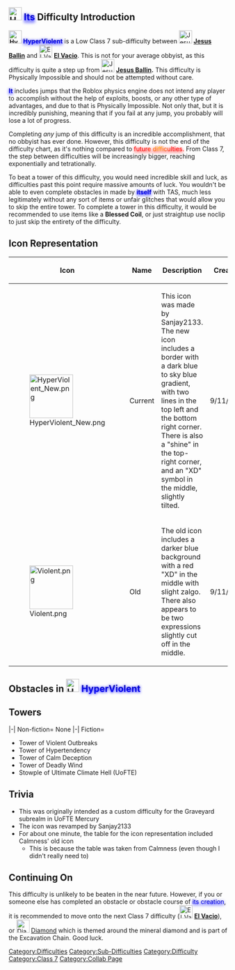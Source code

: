 {{Collaboration}}{{Physically Impossible}}
{{NewDifficultyInfobox|image1=<gallery>
HyperViolent New.png | HyperViolent (New)
Violent.png | HyperViolent (Old)
</gallery>|caption1=New and revamped!|class=Low Class 7|type=Sub-Difficulty|previous=[[File:JesusBallin.png|30x30px]] '''[[Jesus Ballin'|Jesus Ballin]]'''|next=[[File:El Vacio Sqaure.png|30x30px]] '''[[El Vacio]]'''|class_range=Low Class 7|difficulty_range=Baseline - Peak|creator(s)=Duduska2302wastaken - Difficulty Owner

sanjay2133 - Page Revamper

RedirectX - Obstacle Creator|full_name=HyperViolence|short_name=HV|date_added=9/11/2022|revamp_date=9/11/2022|sub_difficulty(ies)=[[File:Diamond.png|25px]] [[Excavation Chain/Sapphire-Tetra#Diamond|Diamond]]|rating=65.33|alt_next=[[File:Enfarted.gif|30x30px]] '''[[Enclosed]]'''|main_difficulty=[[File:JesusBallin.png|30x30px]] '''[[Jesus Ballin'|Jesus Ballin]]'''|previous_sub_difficulty(ies)=[[File:InevitableIcon.png|30px]] [[User blog:EpicTheGamer2014/Inevitable|Inevitable]]}}

==[[File:HyperViolent New.png|30x30px]] <span style="background:linear-gradient(darkblue,blue); -webkit-background-clip:text !important; -webkit-text-fill-color:transparent;"><span style="text-shadow: blue 0px 0.5px 6px;">'''[[HyperViolent|Its]]'''</span></span> Difficulty Introduction==
'''[[File:HyperViolent New.png|30x30px]] <span style="background:linear-gradient(darkblue,blue); -webkit-background-clip:text !important; -webkit-text-fill-color:transparent;"><span style="text-shadow: blue 0px 0.5px 6px;">[[HyperViolent]]</span></span>''' is a Low Class 7 sub-difficulty between [[File:JesusBallin.png|30x30px]] '''[[Jesus Ballin'|Jesus Ballin]]''' and [[File:El Vacio Sqaure.png|30x30px]] '''[[El Vacio]]'''. This is not for your average obbyist, as this difficulty is quite a step up from [[File:JesusBallin.png|30x30px]] '''[[Jesus Ballin'|Jesus Ballin]].''' This difficulty is Physically Impossible and should not be attempted without care. 

<span style="background:linear-gradient(darkblue,blue); -webkit-background-clip:text !important; -webkit-text-fill-color:transparent;"><span style="text-shadow: blue 0px 0.5px 6px;">'''[[HyperViolent|It]]'''</span></span> includes jumps that the Roblox physics engine does not intend any player to accomplish without the help of exploits, boosts, or any other type of advantages, and due to that is Physically Impossible. Not only that, but it is incredibly punishing, meaning that if you fail at any jump, you probably will lose a lot of progress. 

Completing ''any'' jump of this difficulty is an incredible accomplishment, that no obbyist has ever done. However, this difficulty is not the end of the difficulty chart, as it's nothing compared to <span><span><span style="background:linear-gradient(90deg,red,#FF0000,#FFFF00,#FF0000,red); -webkit-background-clip:text !important; -webkit-text-fill-color:transparent;"><span style="text-shadow: red 0px 0.5px 6px;">[[MegaDeath|future difficulties]].</span></span> From Class 7, the step between difficulties will be increasingly bigger, reaching exponentially and tetrationally.</span></span>

To beat a tower of this difficulty, you would need incredible skill and luck, as difficulties past this point require massive amounts of luck. You wouldn't be able to even complete obstacles in made by '''<span style="background:linear-gradient(darkblue,blue); -webkit-background-clip:text !important; -webkit-text-fill-color:transparent;"><span style="text-shadow: blue 0px 0.5px 6px;">[[HyperViolent|itself]]</span></span>''' with TAS, much less legitimately without any sort of items or unfair glitches that would allow you to skip the entire tower. To complete a tower in this difficulty, it would be recommended to use items like a '''Blessed Coil''', or just straightup use noclip to just skip the entirety of the difficulty. 

==Icon Representation==
{| class="fandom-table"
!Icon
!Name
!Description
!Creation
|-
|[[File:HyperViolent New.png|100x100px]]
|Current
|This icon was made by Sanjay2133. The new icon includes a border with a dark blue to sky blue gradient, with two lines in the top left and the bottom right corner. There is also a "shine" in the top-right corner, and an "XD" symbol in the middle, slightly tilted.
|9/11/2022
|-
|[[File:Violent.png|100x100px]]
|Old 
| The old icon includes a darker blue background with a red "XD" in the middle with slight zalgo. There also appears to be two expressions slightly cut off in the middle.
|9/11/2022
|}

==Obstacles in [[File:HyperViolent New.png|30x30px]] <span style="background:linear-gradient(darkblue,blue); -webkit-background-clip:text !important; -webkit-text-fill-color:transparent;"><span style="text-shadow: blue 0px 0.5px 6px;">HyperViolent</span></span>==
{{ObstacleTableRevamp|JumpClimbableBase=73.743|Increment=0.143}}
==Towers ==
<tabber>
|-|
Non-fiction=
None
|-|
Fiction=
*Tower of Violent Outbreaks
*Tower of Hypertendency
*Tower of Calm Deception
*Tower of Deadly Wind
*Stowple of Ultimate Climate Hell (UoFTE)
</tabber>

==Trivia ==
*This was originally intended as a custom difficulty for the Graveyard subrealm in UoFTE Mercury
*The icon was revamped by Sanjay2133
*For about one minute, the table for the icon representation included Calmness' old icon
**This is because the table was taken from Calmness (even though I didn't really need to)

==Continuing On==
This difficulty is unlikely to be beaten in the near future. However, if you or someone else has completed an obstacle or obstacle course of <span style="background:linear-gradient(darkblue,blue); -webkit-background-clip:text !important; -webkit-text-fill-color:transparent;"><span style="text-shadow: blue 0px 0.5px 6px;">[[HyperViolent|its creation]]</span></span>, it is recommended to move onto the next Class 7 difficulty ([[File:El Vacio Sqaure.png|30x30px]] '''[[El Vacio]]'''), or  [[File:Diamond.png|30x30px]] [[Excavation Chain/Sapphire-Tetra#Diamond|Diamond]] which is themed around the mineral diamond and is part of the Excavation Chain. Good luck.
{{DifficultiesNavbox}}
[[Category:Difficulties]]
[[Category:Sub-Difficulties]]
[[Category:Difficulty]]
[[Category:Class 7]]

[[Category:Collab Page]]